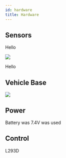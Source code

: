 ```yaml
---
id: hardware
title: Hardware
---
```


## Sensors

Hello

<img maxWidth="30%" height="auto" src="/img/car/sensor_tile.jpg"></img>

Hello

## Vehicle Base

<img maxWidth="30%" height="auto" src="/img/car/car_2wd.png"></img>

## Power

Battery was 7.4V was used

## Control

L293D
